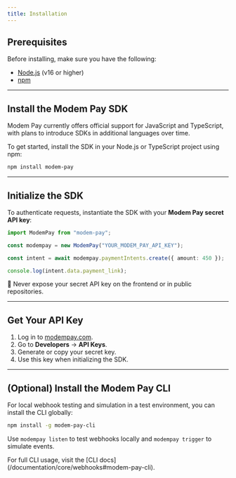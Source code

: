 ```yaml
---
title: Installation
---
```


## Prerequisites

Before installing, make sure you have the following:

- [Node.js](https://nodejs.org/) (v16 or higher)
- [npm](https://www.npmjs.com/)

---

## Install the Modem Pay SDK
Modem Pay currently offers official support for JavaScript and TypeScript, with plans to introduce SDKs in additional languages over time.

To get started, install the SDK in your Node.js or TypeScript project using npm:

```bash bash
npm install modem-pay
```
---

## Initialize the SDK

To authenticate requests, instantiate the SDK with your **Modem Pay secret API key**:

```ts typescript
import ModemPay from "modem-pay";

const modempay = new ModemPay("YOUR_MODEM_PAY_API_KEY");

const intent = await modempay.paymentIntents.create({ amount: 450 });

console.log(intent.data.payment_link);
```
<Warning>
🔐 Never expose your secret API key on the frontend or in public repositories.
</Warning>

---

## Get Your API Key

1. Log in to [modempay.com](https://merchant.modempay.com).
2. Go to **Developers** → **API Keys**.
3. Generate or copy your secret key.
4. Use this key when initializing the SDK.

---

## (Optional) Install the Modem Pay CLI

For local webhook testing and simulation in a test environment, you can install the CLI globally:

```bash bash
npm install -g modem-pay-cli
```

Use `modempay listen` to test webhooks locally and `modempay trigger` to simulate events.

<Tip>
For full CLI usage, visit the [CLI docs](/documentation/core/webhooks#modem-pay-cli).
</Tip>
